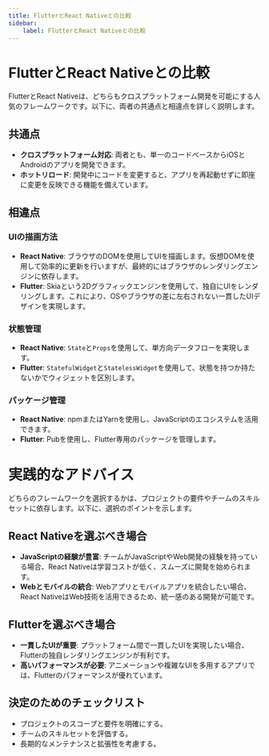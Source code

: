```yaml
---
title: FlutterとReact Nativeとの比較
sidebar:
    label: FlutterとReact Nativeとの比較
---
```


# FlutterとReact Nativeとの比較

FlutterとReact Nativeは、どちらもクロスプラットフォーム開発を可能にする人気のフレームワークです。以下に、両者の共通点と相違点を詳しく説明します。

## 共通点

- **クロスプラットフォーム対応**: 両者とも、単一のコードベースからiOSとAndroidのアプリを開発できます。
- **ホットリロード**: 開発中にコードを変更すると、アプリを再起動せずに即座に変更を反映できる機能を備えています。

## 相違点

### UIの描画方法

- **React Native**: ブラウザのDOMを使用してUIを描画します。仮想DOMを使用して効率的に更新を行いますが、最終的にはブラウザのレンダリングエンジンに依存します。
- **Flutter**: Skiaという2Dグラフィックエンジンを使用して、独自にUIをレンダリングします。これにより、OSやブラウザの差に左右されない一貫したUIデザインを実現します。

### 状態管理

- **React Native**: `State`と`Props`を使用して、単方向データフローを実現します。
- **Flutter**: `StatefulWidget`と`StatelessWidget`を使用して、状態を持つか持たないかでウィジェットを区別します。

### パッケージ管理

- **React Native**: npmまたはYarnを使用し、JavaScriptのエコシステムを活用できます。
- **Flutter**: Pubを使用し、Flutter専用のパッケージを管理します。

# 実践的なアドバイス

どちらのフレームワークを選択するかは、プロジェクトの要件やチームのスキルセットに依存します。以下に、選択のポイントを示します。

## React Nativeを選ぶべき場合

- **JavaScriptの経験が豊富**: チームがJavaScriptやWeb開発の経験を持っている場合、React Nativeは学習コストが低く、スムーズに開発を始められます。
- **Webとモバイルの統合**: Webアプリとモバイルアプリを統合したい場合、React NativeはWeb技術を活用できるため、統一感のある開発が可能です。

## Flutterを選ぶべき場合

- **一貫したUIが重要**: プラットフォーム間で一貫したUIを実現したい場合、Flutterの独自レンダリングエンジンが有利です。
- **高いパフォーマンスが必要**: アニメーションや複雑なUIを多用するアプリでは、Flutterのパフォーマンスが優れています。

## 決定のためのチェックリスト

- プロジェクトのスコープと要件を明確にする。
- チームのスキルセットを評価する。
- 長期的なメンテナンスと拡張性を考慮する。